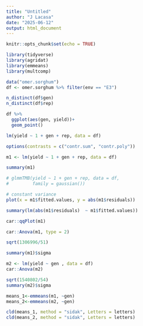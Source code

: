 ```yaml
---
title: "Untitled"
author: "J Lacasa"
date: "2025-06-12"
output: html_document
---
```


```r
knitr::opts_chunk$set(echo = TRUE)
```

```r
library(tidyverse)
library(agridat)
library(emmeans)
library(multcomp)
```


```r
data("omer.sorghum")
df <- omer.sorghum %>% filter(env == "E3")
```

```r
n_distinct(df$gen)
n_distinct(df$rep)

df %>% 
  ggplot(aes(gen, yield))+
  geom_point()

```

```r
lm(yield ~ 1 + gen + rep, data = df)

options(contrasts = c("contr.sum", "contr.poly"))

m1 <- lm(yield ~ 1 + gen + rep, data = df)

summary(m1)

# glmmTMB(yield ~ 1 + gen + rep, data = df,
#         family = gaussian())
```

```r
# constant variance
plot(x = m1$fitted.values, y = abs(m1$residuals))

summary(lm(abs(m1$residuals)  ~ m1$fitted.values))
```

```r
car::qqPlot(m1)
```

```r
car::Anova(m1, type = 2)
```

```r
sqrt(1306996/51)

summary(m1)$sigma
```

```r
m2 <- lm(yield ~ gen , data = df)
car::Anova(m2)
```

```r
sqrt(1540802/54)
summary(m2)$sigma
```

```r
means_1<-emmeans(m1, ~gen)
means_2<-emmeans(m2, ~gen)

cld(means_1, method = "sidak", Letters = letters)
cld(means_2, method = "sidak", Letters = letters)
```

